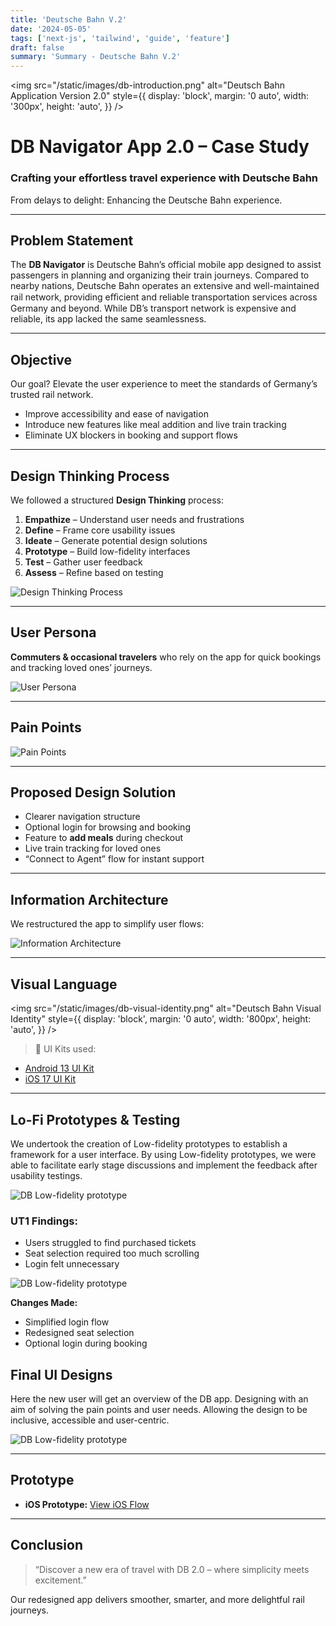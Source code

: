 ```yaml
---
title: 'Deutsche Bahn V.2'
date: '2024-05-05'
tags: ['next-js', 'tailwind', 'guide', 'feature']
draft: false
summary: 'Summary - Deutsche Bahn V.2'
---
```


<img
  src="/static/images/db-introduction.png"
  alt="Deutsch Bahn Application Version 2.0"
  style={{
    display: 'block',
    margin: '0 auto',
    width: '300px',
    height: 'auto',
  }}
/>
<div style={{ textAlign: 'center', marginBottom: '2rem', marginTop: '2rem' }}>
  <h1>DB Navigator App 2.0 – Case Study</h1>
  <h3 style={{ marginTop: '0.5rem' }}>
    Crafting your effortless travel experience with Deutsche Bahn
  </h3>
  <p style={{ fontStyle: 'italic', color: '#555' }}>
    From delays to delight: Enhancing the Deutsche Bahn experience.
  </p>
</div>

---

## Problem Statement

The **DB Navigator** is Deutsche Bahn’s official mobile app designed to assist passengers in planning and organizing their train journeys. Compared to nearby nations, Deutsche Bahn operates an extensive and well-maintained rail network, providing eﬃcient
and reliable transportation services across Germany and beyond. While DB’s transport network is expensive and reliable, its app lacked the same seamlessness.

---

## Objective

Our goal? Elevate the user experience to meet the standards of Germany’s trusted rail network.

- Improve accessibility and ease of navigation
- Introduce new features like meal addition and live train tracking
- Eliminate UX blockers in booking and support flows

---

## Design Thinking Process

We followed a structured **Design Thinking** process:

1. **Empathize** – Understand user needs and frustrations
2. **Define** – Frame core usability issues
3. **Ideate** – Generate potential design solutions
4. **Prototype** – Build low-fidelity interfaces
5. **Test** – Gather user feedback
6. **Assess** – Refine based on testing

![Design Thinking Process](/static/images/design-thinking-process.png)

---

## User Persona

**Commuters & occasional travelers** who rely on the app for quick bookings and tracking loved ones’ journeys.

![User Persona](/static/images/db-persona.png)

---

## Pain Points

![Pain Points](/static/images/db-pain-points.png)

---

## Proposed Design Solution

- Clearer navigation structure
- Optional login for browsing and booking
- Feature to **add meals** during checkout
- Live train tracking for loved ones
- “Connect to Agent” flow for instant support

---

## Information Architecture

We restructured the app to simplify user flows:

![Information Architecture](/static/images/db-information-architecture.png)

---

## Visual Language

<img
  src="/static/images/db-visual-identity.png"
  alt="Deutsch Bahn Visual Identity"
  style={{
    display: 'block',
    margin: '0 auto',
    width: '800px',
    height: 'auto',
  }}
/>

> 📎 UI Kits used:

- [Android 13 UI Kit](<https://www.figma.com/file/xEuwYvG4KvYS1fIbZ8JJft/Material-You-%26-Android-13-(Community)?type=design&node-id=6052%3A19417&mode=design&t=gvewejCjicMUMcXD-1>)
- [iOS 17 UI Kit](<https://www.figma.com/file/7b6pYH0ruPmVIf5H54ycmK/Apple-Design-Resources-%E2%80%93-iOS-17-and-iPadOS-17-(Community)?type=design&node-id=29-63928&mode=design&t=Kseh7dBQnNmpfAUT-0>)

---

## Lo-Fi Prototypes & Testing

We undertook the creation of Low-fidelity prototypes to establish a framework for a user interface. By using Low-fidelity prototypes, we were able to facilitate early stage discussions and implement the feedback after usability testings.

![DB Low-fidelity prototype](/static/images/db-low-fidelity.png)

### UT1 Findings:

- Users struggled to find purchased tickets
- Seat selection required too much scrolling
- Login felt unnecessary

![DB Low-fidelity prototype](/static/images/db-ut-1.png)

**Changes Made:**

- Simplified login flow
- Redesigned seat selection
- Optional login during booking

## Final UI Designs

Here the new user will get an overview of the DB app. Designing with an aim of solving the pain points and user needs. Allowing the design to be inclusive, accessible and user-centric.

![DB Low-fidelity prototype](/static/images/db-main-ui-screens.png)

---

## Prototype

- **iOS Prototype:** [View iOS Flow](https://www.figma.com/proto/wkt9XxmMVQjpoYGWhaRGdp/DB-Navigator-App?type=design&node-id=311-10010)

---

## Conclusion

> “Discover a new era of travel with DB 2.0 – where simplicity meets excitement.”

Our redesigned app delivers smoother, smarter, and more delightful rail journeys.
